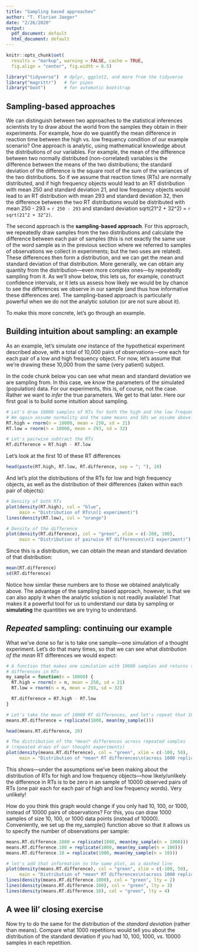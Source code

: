 ```yaml
---
title: "Sampling based approaches"
author: "T. Florian Jaeger"
date: "2/26/2020"
output:
  pdf_document: default
  html_document: default
---
```


```r
knitr::opts_chunk$set(
  results = "markup", warning = FALSE, cache = TRUE,
  fig.align = "center", fig.width = 6.5)
```

```r
library("tidyverse")  # dplyr, ggplot2, and more from the tidyverse
library("magrittr")   # for pipes
library("boot")       # for automatic bootstrap
```


## Sampling-based approaches

We can distinguish between two approaches to the statistical inferences scientists try to draw about the world from the samples they obtain in their experiments. For example, how do we quantify the mean difference in reaction time between the high vs. low frequency condition of our example scenario? One approach is analytic, using mathematical knowledge about the distributions of our variables. For example, the mean of the difference between two normally distributed (non-correlated) variables is the difference between the means of the two distributions; the standard deviation of the difference is the square root of the sum of the variances of the two distributions. So if we assume that reaction times (RTs) are normally distributed, and if high frequency objects would lead to an RT distribution with mean 250 and standard deviation 21, and low frequency objects would lead to an RT distribution with mean 293 and standard deviation 32, then the difference between the two RT distributions would be distributed with mean 250 - 293 = ```r 250 - 293``` and standard deviation sqrt(21^2 + 32^2) = ```r sqrt(21^2 + 32^2)```.

The second approach is the **sampling-based approach**. For this approach, we repeatedly draw samples from the two distributions and calculate the difference between each pair of samples (this is not exactly the same use of the word sample as in the previous section where we referred to samples of observations we collect in experiments; but the two uses are related). These differences then form a distribution, and we can get the mean and standard deviation of that distribution. More generally, we can obtain any quantity from the distribution---even more complex ones---by repeatedly sampling from it. As we'll show below, this lets us, for example, construct confidence intervals, or it lets us assess how likely we would be by chance to see the differences we observe in our sample (and thus how informative these differences are). The sampling-based approach is particularly powerful when we do not the analytic solution (or are not sure about it). 

To make this more concrete, let's go through an example. 


## Building intuition about sampling: an example

As an example, let's simulate *one* instance of the hypothetical experiment described above, with a total of 10,000 pairs of observations---one each for each pair of a low and high frequency object. For now, let's assume that we're drawing these 10,000 from the same (very patient) subject.

In the code chunk below you can see what mean and standard deviation we are sampling from. In this case, we *know* the parameters of the simulated (population) data. For our experiments, this is, of course, not the case. Rather we want to *infer* the true parameters. We get to that later. Here our first goal is to build some intuition about sampling.

```r
# Let's draw 10000 samples of RTs for both the high and the low frequency distribution.
# We again assume normality and the same means and SDs we assume above.
RT.high = rnorm(n = 10000, mean = 250, sd = 21)
RT.low = rnorm(n = 10000, mean = 293, sd = 32)

# Let's pairwise subtract the RTs
RT.difference = RT.high - RT.low
```

Let's look at the first 10 of these RT differences

```r
head(paste(RT.high, RT.low, RT.difference, sep = "; "), 10)
```

And let's plot the distributions of the RTs for low and high frequency objects, as well as the distribution of their differences (taken within each pair of objects):

```r
# Density of both RTs
plot(density(RT.high), col = "blue",
     main = "Distribution of RTs\n(1 experiment)")
lines(density(RT.low), col = "orange")

# Density of the difference
plot(density(RT.difference), col = "green", xlim = c(-200, 100),
     main = "Distribution of pairwise RT differences\n(1 experiment)")
```

Since this is a distribution, we can obtain the mean and standard deviation of that distribution:

```r
mean(RT.difference)
sd(RT.difference)
```

Notice how similar these numbers are to those we obtained analytically above. The advantage of the sampling based approach, however, is that we can also apply it when the analytic solution is not readily available! That makes it a powerful tool for us to understand our data by sampling or **simulating** the quantities we are trying to understand.

## *Repeated* sampling: continuing our example

What we've done so far is to take one sample---one simulation of a thought experiment. Let's do that many times, so that we can see what *distribution of the mean* RT differences we would expect:

```r
# A function that makes one simulation with 10000 samples and returns the 10000 
# differences in RTs
my_sample = function(n = 10000) {
  RT.high = rnorm(n = n, mean = 250, sd = 21)
  RT.low = rnorm(n = n, mean = 293, sd = 32)

  RT.difference = RT.high - RT.low
}

# Let's take the mean of 10000 RT differences, and let's repeat that 1000 times
means.RT.difference = replicate(1000, mean(my_sample()))

head(means.RT.difference, 20)

# The distribution of the *mean* differences across repeated samples 
# (repeated draws of our thought experiments)
plot(density(means.RT.difference), col = "green", xlim = c(-100, 50), 
     main = "Distribution of *mean* RT differences\n(across 1000 replications with 10000 participants)")
```

This shows---under the assumptions we've been making about the distribution of RTs for high and low frequency objects---how likely/unlikely the difference in RTs is to be zero in an sample of 10000 observed pairs of RTs (one pair each for each pair of high and low frequency words). Very unlikely! 

How do you think this graph would change if you only had 10, 100, or 1000, instead of 10000 pairs of observations? For this, you can draw 1000 samples of size 10, 100, or 1000 data points (instead of 10000). Conveniently, we set up the my_sample() function above so that it allows us to specify the number of observations per sample:

```r
means.RT.difference.1000 = replicate(1000, mean(my_sample(n = 1000)))
means.RT.difference.100 = replicate(1000, mean(my_sample(n = 100)))
means.RT.difference.10 = replicate(1000, mean(my_sample(n = 10)))

# let's add that information to the same plot, as a dashed line
plot(density(means.RT.difference), col = "green", xlim = c(-100, 50), 
     main = "Distribution of *mean* RT differences\n(across 1000 replications with 10, 100, 1000, 10000 participants)")
lines(density(means.RT.difference.1000), col = "green", lty = 2)
lines(density(means.RT.difference.100), col = "green", lty = 3)
lines(density(means.RT.difference.10), col = "green", lty = 4)
```


## A wee lil' closing exercise

Now try to do the same for the distribution of the *standard deviation* (rather than means). Compare what 1000 repetitions would tell you about the distribution of the standard deviation if you had 10, 100, 1000, vs. 10000 samples in each repetition.
